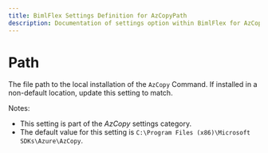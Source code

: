 ```yaml
---
title: BimlFlex Settings Definition for AzCopyPath
description: Documentation of settings option within BimlFlex for AzCopyPath
---
```

<head>
  <meta name="varigenceProduct" content="BimlFlex"></meta>
  <meta name="varigenceArticleType" content="Reference"></meta>
</head>

# Path

The file path to the local installation of the `AzCopy` Command. If installed in a non-default location, update this setting to match.

Notes:

* This setting is part of the *AzCopy* settings category.
* The default value for this setting is `C:\Program Files (x86)\Microsoft SDKs\Azure\AzCopy`.
